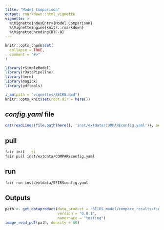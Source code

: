 ```yaml
---
title: "Model Comparison"
output: rmarkdown::html_vignette
vignette: >
  %\VignetteIndexEntry{Model Comparison}
  %\VignetteEngine{knitr::rmarkdown}
  %\VignetteEncoding{UTF-8}
---
```


```r
knitr::opts_chunk$set(
  collapse = TRUE,
  comment = "#>"
)
```

```r
library(rSimpleModel)
library(rDataPipeline)
library(here)
library(magick)
library(pdftools)

i_am(path = "vignettes/SEIRS.Rmd")
knitr::opts_knit$set(root.dir = here())
```

## *config.yaml* file

```r
cat(readLines(file.path(here(), 'inst/extdata/COMPAREconfig.yaml')), sep = '\n')
```

## pull

```bash
fair init --ci
fair pull inst/extdata/COMPAREconfig.yaml
```

## run

```bash
fair run inst/extdata/SEIRSconfig.yaml
```

## Outputs

```r
path <- get_dataproduct(data_product = "SEIRS_model/compare_results/figure",
                        version = "0.0.1",
                        namespace = "testing")
image_read_pdf(path, density = 60)
```
